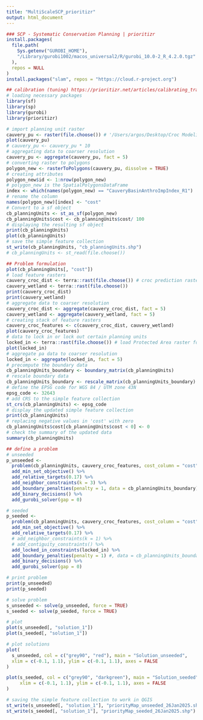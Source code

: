 ```yaml
---
title: "MultiScaleSCP_prioritizr"
output: html_document
---
```


```r
### SCP - Systematic Conservation Planning | prioritizr 
install.packages(
  file.path(
    Sys.getenv("GUROBI_HOME"),
    "/Library/gurobi1002/macos_universal2/R/gurobi_10.0-2_R_4.2.0.tgz"
  ),
  repos = NULL
)
install.packages("slam", repos = "https://cloud.r-project.org")

## calibration (tuning) https://prioritizr.net/articles/calibrating_trade-offs_tutorial.html#data
# loading necessary packages
library(sf)
library(sp)
library(gurobi)
library(prioritizr)

# import planning unit raster
cauvery_pu <- raster(file.choose()) # '/Users/argos/Desktop/Croc Modeling Cauvery River Basin/R/InputOutputFile24Aug/prioritizr/'
plot(cauvery_pu)
# cauvery_pu <- cauvery_pu * 10
# aggregating data to coarser resolution
cauvery_pu <- aggregate(cauvery_pu, fact = 5)
# converting raster to polygons
polygon_new <- rasterToPolygons(cauvery_pu, dissolve = TRUE)
# creating attributes
polygon_new$id <- 1:nrow(polygon_new)
# polygon_new is the SpatialPolygonsDataFrame
index <- which(names(polygon_new) == "CauveryBasinAnthroImpIndex_R1")
# rename the column
names(polygon_new)[index] <- "cost"
# Convert to a sf object
cb_planningUnits <- st_as_sf(polygon_new)
cb_planningUnits$cost <- cb_planningUnits$cost/ 100
# displaying the resulting sf object
print(cb_planningUnits)
plot(cb_planningUnits)
# save the simple feature collection
st_write(cb_planningUnits, "cb_planningUnits.shp")
# cb_planningUnits <- st_read(file.choose())

## Problem formulation
plot(cb_planningUnits[, "cost"])
# load feature rasters
cauvery_croc_dist <- terra::rast(file.choose()) # croc prediction raster
cauvery_wetland <- terra::rast(file.choose())
print(cauvery_croc_dist)
print(cauvery_wetland)
# aggregate data to coarser resolution
cauvery_croc_dist <- aggregate(cauvery_croc_dist, fact = 5)
cauvery_wetland <- aggregate(cauvery_wetland, fact = 5)
# creating stack of feature rasters
cauvery_croc_features <- c(cauvery_croc_dist, cauvery_wetland)
plot(cauvery_croc_features)
# data to lock in or lock out certain planning units
locked_in <- terra::rast(file.choose()) # load Protected Area raster for CRB
plot(locked_in)
# aggregate pa data to coarser resolution
locked_in <- aggregate(locked_in, fact = 5)
# precompute the boundary data
cb_planningUnits_boundary <- boundary_matrix(cb_planningUnits)
# rescale boundary data
cb_planningUnits_boundary <- rescale_matrix(cb_planningUnits_boundary)
# define the EPSG code for WGS 84 / UTM zone 43N
epsg_code <- 32643
# add CRS to the simple feature collection
st_crs(cb_planningUnits) <- epsg_code
# display the updated simple feature collection
print(cb_planningUnits)
# replacing negative values in 'cost' with zero
cb_planningUnits$cost[cb_planningUnits$cost < 0] <- 0
# check the summary of the updated data
summary(cb_planningUnits)

## define a problem
# unseeded
p_unseeded <-
  problem(cb_planningUnits, cauvery_croc_features, cost_column = "cost") %>%
  add_min_set_objective() %>%
  add_relative_targets(0.17) %>%
  add_neighbor_constraints(k = 3) %>%
  add_boundary_penalties(penalty = 1, data = cb_planningUnits_boundary) %>%
  add_binary_decisions() %>%
  add_gurobi_solver(gap = 0)

# seeded
p_seeded <-
  problem(cb_planningUnits, cauvery_croc_features, cost_column = "cost") %>%
  add_min_set_objective() %>%
  add_relative_targets(0.17) %>%
  # add_neighbor_constraints(k = 1) %>%
  # add_contiguity_constraints() %>%
  add_locked_in_constraints(locked_in) %>%
  add_boundary_penalties(penalty = 1) #, data = cb_planningUnits_boundary) %>%
  add_binary_decisions() %>%
  add_gurobi_solver(gap = 0)

# print problem
print(p_unseeded)
print(p_seeded)

# solve problem
s_unseeded <- solve(p_unseeded, force = TRUE)
s_seeded <- solve(p_seeded, force = TRUE)

# plot
plot(s_unseeded[, "solution_1"])
plot(s_seeded[, "solution_1"])

# plot solutions
plot(
  s_unseeded, col = c("grey90", "red"), main = "Solution_unseeded",
  xlim = c(-0.1, 1.1), ylim = c(-0.1, 1.1), axes = FALSE
)

plot(s_seeded, col = c("grey90", "darkgreen"), main = "Solution_seeded",
     xlim = c(-0.1, 1.1), ylim = c(-0.1, 1.1), axes = FALSE
)

# saving the simple feature collection to work in QGIS
st_write(s_unseeded[, "solution_1"], "priorityMap_unseeded_26Jan2025.shp")
st_write(s_seeded[, "solution_1"], "priorityMap_seeded_26Jan2025.shp")
```